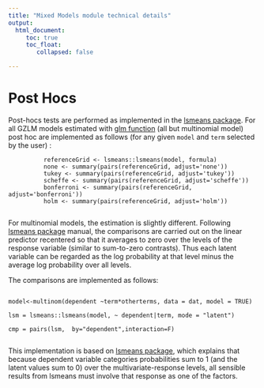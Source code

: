 ```yaml
---
title: "Mixed Models module technical details"
output: 
  html_document:
     toc: true
     toc_float:
        collapsed: false

---
```




# Post Hocs

Post-hocs tests are performed as implemented in the [lsmeans package](https://cran.r-project.org/web/packages/lsmeans/index.html). For all GZLM models estimated with [glm function](https://stat.ethz.ch/R-manual/R-devel/library/stats/html/glm.html) (all but multinomial model) post hoc are implemented as follows (for any given  `model` and `term` selected by the user) :

```
          referenceGrid <- lsmeans::lsmeans(model, formula)
          none <- summary(pairs(referenceGrid, adjust='none'))
          tukey <- summary(pairs(referenceGrid, adjust='tukey'))
          scheffe <- summary(pairs(referenceGrid, adjust='scheffe'))
          bonferroni <- summary(pairs(referenceGrid, adjust='bonferroni'))
          holm <- summary(pairs(referenceGrid, adjust='holm'))
      
```


For multinomial models, the estimation is slightly different. Following [lsmeans package](https://cran.r-project.org/web/packages/lsmeans/index.html) manual, the comparisons are carried out on the linear predictor recentered so that it averages to zero over the levels of the response variable (similar to sum-to-zero contrasts). Thus each latent variable can be regarded as the log probability at that level minus the average log probability over all levels.

The comparisons are implemented as follows:
```

model<-multinom(dependent ~term*otherterms, data = dat, model = TRUE)

lsm = lsmeans::lsmeans(model, ~ dependent|term, mode = "latent")

cmp = pairs(lsm,  by="dependent",interaction=F) 


```

This implementation is based on [lsmeans package](https://cran.r-project.org/web/packages/lsmeans/index.html), which explains that because dependent variable categories probabilities sum to 1 (and the latent values sum to 0) over the multivariate-response levels, all sensible results from lsmeans must involve that response as one of the factors.
